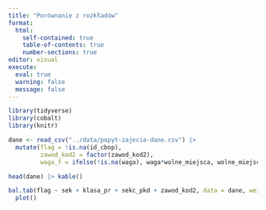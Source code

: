 ```yaml
---
title: "Porównanie z rozkładów"
format: 
  html:
    self-contained: true
    table-of-contents: true
    number-sections: true
editor: visual
execute: 
  eval: true
  warning: false
  message: false
---
```


```r
library(tidyverse)
library(cobalt)
library(knitr)
```

```r
dane <- read_csv("../data/popyt-zajecia-dane.csv") |>
  mutate(flag = !is.na(id_cbop),
         zawod_kod2 = factor(zawod_kod2),
         waga_f = ifelse(!is.na(waga), waga*wolne_miejsca, wolne_miejsca_cbop))
```

```r
head(dane) |> kable()
```
```r
bal.tab(flag ~ sek + klasa_pr + sekc_pkd + zawod_kod2, data = dane, weights = dane$waga_f) |>
  plot()
```

